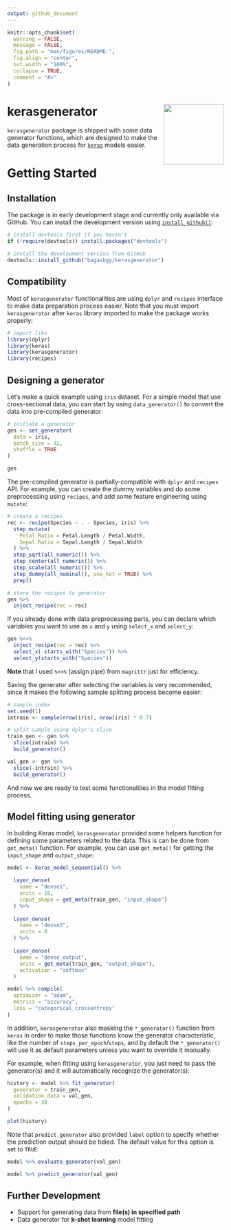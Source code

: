 ```yaml
---
output: github_document
---
```


```r
knitr::opts_chunk$set(
  warning = FALSE,
  message = FALSE,
  fig.path = "man/figures/README-",
  fig.align = "center",
  out.width = "100%",
  collapse = TRUE,
  comment = "#>"
)
```

# kerasgenerator <img src="man/figures/logo.svg" align="right" height=140/>

`kerasgenerator` package is shipped with some data generator functions, which are designed to make the data generation process for [`keras`](https://keras.rstudio.com) models easier.

# Getting Started

## Installation

The package is in early development stage and currently only available via GitHub. You can install the development version using [`install_github()`](http://devtools.r-lib.org/reference/install_github):

```r
# install devtools first if you haven't
if (!require(devtools)) install.packages("devtools")

# install the development version from GitHub
devtools::install_github("bagasbgy/kerasgenerator")
```

## Compatibility

Most of `kerasgenerator` functionalities are using `dplyr` and `recipes` interface to make data preparation process easier. Note that you must import `kerasgenerator` after `keras` library imported to make the package works properly:

```r
# import libs
library(dplyr)
library(keras)
library(kerasgenerator)
library(recipes)
```

## Designing a generator

Let's make a quick example using `iris` dataset. For a simple model that use cross-sectional data, you can start by using `data_generator()` to convert the data into pre-compiled generator:

```r
# initiate a generator
gen <- set_generator(
  data = iris,
  batch_size = 32,
  shuffle = TRUE
)

gen
```

The pre-compiled generator is partially-compatible with `dplyr` and `recipes` API. For example, you can create the dummy variables and do some preprocessing using `recipes`, and add some feature engineering using `mutate`:

```r
# create a recipes
rec <- recipe(Species ~ . - Species, iris) %>%
  step_mutate(
    Petal.Ratio = Petal.Length / Petal.Width,
    Sepal.Ratio = Sepal.Length / Sepal.Width
  ) %>%
  step_sqrt(all_numeric()) %>%
  step_center(all_numeric()) %>%
  step_scale(all_numeric()) %>%
  step_dummy(all_nominal(), one_hot = TRUE) %>%
  prep()

# store the recipes to generator
gen %>%
  inject_recipe(rec = rec)
```

If you already done with data preprocessing parts, you can declare which variables you want to use as `x` and `y` using `select_x` and `select_y`:

```r
gen %<>%
  inject_recipe(rec = rec) %>%
  select_x(-starts_with("Species")) %>%
  select_y(starts_with("Species"))
```

**Note** that I used `%<>%` (assign pipe) from `magrittr` just for efficiency.

Saving the generator after selecting the variables is very recommended, since it makes the following sample splitting process become easier:

```r
# sample index
set.seed(1)
intrain <- sample(nrow(iris), nrow(iris) * 0.7)

# split sample using dplyr's slice
train_gen <- gen %>%
  slice(intrain) %>%
  build_generator()

val_gen <- gen %>%
  slice(-intrain) %>%
  build_generator()
```

And now we are ready to test some functionalities in the model fitting process.

## Model fitting using generator

In building Keras model, `kerasgenerator` provided some helpers function for defining some parameters related to the data. This is can be done from `get_meta()` function. For example, you can use `get_meta()` for getting the `input_shape` and `output_shape`:

```r
model <- keras_model_sequential() %>%

  layer_dense(
    name = "dense1",
    units = 16,
    input_shape = get_meta(train_gen, "input_shape")
  ) %>%
  
  layer_dense(
    name = "dense2",
    units = 8
  ) %>%
  
  layer_dense(
    name = "dense_output",
    units = get_meta(train_gen, "output_shape"),
    activation = "softmax"
  )

model %>% compile(
  optimizer = "adam",
  metrics = "accuracy",
  loss = "categorical_crossentropy"
)
```

In addition, `kerasgenerator` also masking the `*_generator()` function from `keras` in order to make those functions know the generator characteristic, like the number of `steps_per_epoch`/`steps`, and by default the `*_generator()` will use it as default parameters unless you want to override it manually.

For example, when fitting using `kerasgenerator`, you just need to pass the generator(s) and it will automatically recognize the generator(s):

```r
history <- model %>% fit_generator(
  generator = train_gen,
  validation_data = val_gen,
  epochs = 30
)

plot(history)
```

Note that `predict_generator` also provided `label` option to specify whether the prediction output should be tidied. The default value for this option is set to `TRUE`:

```r
model %>% evaluate_generator(val_gen)

model %>% predict_generator(val_gen)
```

## Further Development

* Support for generating data from **file(s) in specified path**
* Data generator for **k-shot learning** model fitting
